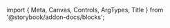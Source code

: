 ﻿import { Meta, Canvas, Controls, ArgTypes, Title } from '@storybook/addon-docs/blocks';

<Meta of={MarqueeStories}/>
<Title/>

<Canvas of={MarqueeStories.Default} sourceState={"none"} withToolbar={true}/>
<Controls/>
<SourceCode code={rawCode}/>

## Components
### Marquee
<ArgTypes of={MarqueeStories}/>
